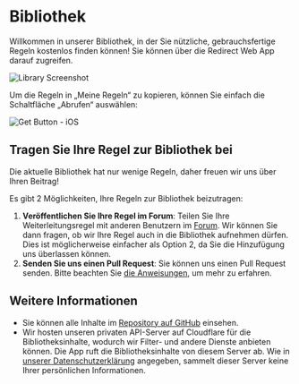 # Bibliothek

Willkommen in unserer Bibliothek, in der Sie nützliche, gebrauchsfertige Regeln kostenlos finden können! Sie können über die Redirect Web App darauf zugreifen.

![Library Screenshot](/img/library-screenshot.webp)

Um die Regeln in „Meine Regeln“ zu kopieren, können Sie einfach die Schaltfläche „Abrufen“ auswählen:

![Get Button - iOS](/img/library-get-button-ios.gif)

## Tragen Sie Ihre Regel zur Bibliothek bei

Die aktuelle Bibliothek hat nur wenige Regeln, daher freuen wir uns über Ihren Beitrag!

Es gibt 2 Möglichkeiten, Ihre Regeln zur Bibliothek beizutragen:

1.  **Veröffentlichen Sie Ihre Regel im Forum**: Teilen Sie Ihre Weiterleitungsregel mit anderen Benutzern im [Forum](https://github.com/mshibanami/redirect-web/discussions/categories/redirect-rules). Wir können Sie dann fragen, ob wir Ihre Regel auch in die Bibliothek aufnehmen dürfen. Dies ist möglicherweise einfacher als Option 2, da Sie die Hinzufügung uns überlassen können.
2.  **Senden Sie uns einen Pull Request**: Sie können uns einen Pull Request senden. Bitte beachten Sie [die Anweisungen](https://github.com/mshibanami/redirect-web/tree/main/library), um mehr zu erfahren.

## Weitere Informationen

-   Sie können alle Inhalte im [Repository auf GitHub](https://github.com/mshibanami/redirect-web/tree/main/library) einsehen.
-   Wir hosten unseren privaten API-Server auf Cloudflare für die Bibliotheksinhalte, wodurch wir Filter- und andere Dienste anbieten können. Die App ruft die Bibliotheksinhalte von diesem Server ab. Wie in [unserer Datenschutzerklärung](/privacy-policy) angegeben, sammelt dieser Server keine Ihrer persönlichen Informationen.
